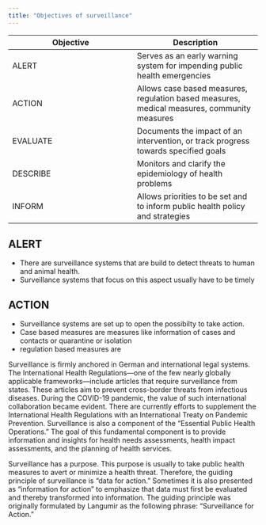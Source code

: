 ```yaml
---
title: "Objectives of surveillance"
---
```



|Objective|Description|
|---|---|
|ALERT|Serves as an early warning system for impending public health emergencies|
|ACTION|Allows case based measures, regulation based measures, medical measures, community measures|
|EVALUATE|Documents the impact of an intervention, or track progress towards specified goals|
|DESCRIBE|Monitors and clarify the epidemiology of health problems|
|INFORM|Allows priorities to be set and to inform public health policy and strategies|


## ALERT
- There are surveillance systems that are build to detect threats to human and animal health. 
- Surveillance systems that focus on this aspect usually have to be timely

## ACTION
- Surveillance systems are set up to open the possibilty to take action. 
- Case based measures are measures like information of cases and contacts or quarantine or isolation
- regulation based measures are 


Surveillance is firmly anchored in German and international legal systems. The International Health Regulations—one of the few nearly globally applicable frameworks—include articles that require surveillance from states. These articles aim to prevent cross-border threats from infectious diseases. During the COVID-19 pandemic, the value of such international collaboration became evident. There are currently efforts to supplement the International Health Regulations with an International Treaty on Pandemic Prevention. Surveillance is also a component of the “Essential Public Health Operations.” The goal of this fundamental component is to provide information and insights for health needs assessments, health impact assessments, and the planning of health services.

Surveillance has a purpose. This purpose is usually to take public health measures to avert or minimize a health threat. Therefore, the guiding principle of surveillance is "data for action." Sometimes it is also presented as "information for action" to emphasize that data must first be evaluated and thereby transformed into information. The guiding principle was originally formulated by Langumir as the following phrase: "Surveillance for Action."
